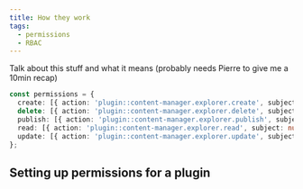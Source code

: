 ```yaml
---
title: How they work
tags:
  - permissions
  - RBAC
---
```


Talk about this stuff and what it means (probably needs Pierre to give me a 10min recap)

```ts
const permissions = {
  create: [{ action: 'plugin::content-manager.explorer.create', subject: null }],
  delete: [{ action: 'plugin::content-manager.explorer.delete', subject: null }],
  publish: [{ action: 'plugin::content-manager.explorer.publish', subject: null }],
  read: [{ action: 'plugin::content-manager.explorer.read', subject: null }],
  update: [{ action: 'plugin::content-manager.explorer.update', subject: null }],
};
```

## Setting up permissions for a plugin
